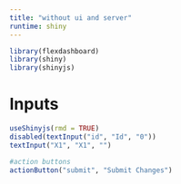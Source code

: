 ```yaml
---
title: "without ui and server"
runtime: shiny
---
```


```r
library(flexdashboard)
library(shiny)
library(shinyjs)
```

# Inputs {.sidebar}


```r

useShinyjs(rmd = TRUE)
disabled(textInput("id", "Id", "0"))
textInput("X1", "X1", "")

#action buttons
actionButton("submit", "Submit Changes")

```